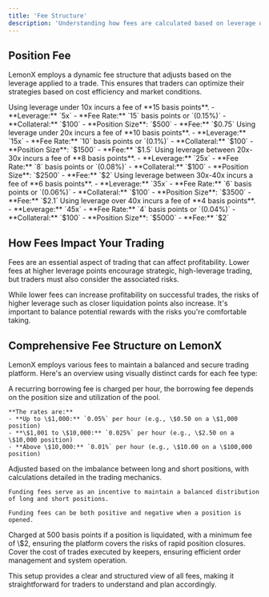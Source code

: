 ```yaml
---
title: 'Fee Structure'
description: 'Understanding how fees are calculated based on leverage on LemonX.'
---
```



## Position Fee

LemonX employs a dynamic fee structure that adjusts based on the leverage applied to a trade. This ensures that traders can optimize their strategies based on cost efficiency and market conditions.

<Tabs>
  <Tab title="Under 10x Leverage">
    Using leverage under 10x incurs a fee of **15 basis points**.
    <Card title="Fee Calculation">
      - **Leverage:** `5x`
      - **Fee Rate:** `15` basis points or `(0.15%)`
      - **Collateral:** `$100` 
      - **Position Size**: `$500`
      - **Fee:** `$0.75`
    </Card>
  </Tab>
  <Tab title="10x to 20x Leverage">
    Using leverage under 20x incurs a fee of **10 basis points**.
    <Card title="Fee Calculation">
      - **Leverage:** `15x`
      - **Fee Rate:** `10` basis points or `(0.1%)`
      - **Collateral:** `$100` 
      - **Position Size**: `$1500`
      - **Fee:** `$1.5`
    </Card>
  </Tab>
   <Tab title="20x to 30x Leverage">
    Using leverage between 20x-30x incurs a fee of **8 basis points**.
    <Card title="Fee Calculation">
      - **Leverage:** `25x`
      - **Fee Rate:** `8` basis points or `(0.08%)`
      - **Collateral:** `$100`
      - **Position Size**: `$2500`
      - **Fee:** `$2`
    </Card>
  </Tab>
  <Tab title="30x to 40x Leverage">
    Using leverage between 30x-40x incurs a fee of **6 basis points**.
    <Card title="Fee Calculation">
      - **Leverage:** `35x`
      - **Fee Rate:** `6` basis points or `(0.06%)`
      - **Collateral:** `$100`
      - **Position Size**: `$3500`
      - **Fee:** `$2.1`
    </Card>
  </Tab>
  <Tab title="Over 40x Leverage">
    Using leverage over 40x incurs a fee of **4 basis points**.
    <Card title="Fee Calculation">
      - **Leverage:** `45x`
      - **Fee Rate:** `4` basis points or `(0.04%)`
      - **Collateral:** `$100`
      - **Position Size**: `$5000`
      - **Fee:** `$2`
    </Card>
  </Tab>
</Tabs>

## How Fees Impact Your Trading

Fees are an essential aspect of trading that can affect profitability. Lower fees at higher leverage points encourage strategic, high-leverage trading, but traders must also consider the associated risks.

<Accordion title="Strategic Considerations">
  While lower fees can increase profitability on successful trades, the risks of higher leverage such as closer liquidation points also increase. It's important to balance potential rewards with the risks you're comfortable taking.
</Accordion>

## Comprehensive Fee Structure on LemonX

LemonX employs various fees to maintain a balanced and secure trading platform. Here's an overview using visually distinct cards for each fee type:

<CardGroup>
  <Card title="Borrowing Fees">
    A recurring borrowing fee is charged per hour, the borrowing fee depends on the position size and utilization of the pool.

    **The rates are:**
    - **Up to \$1,000:** `0.05%` per hour (e.g., \$0.50 on a \$1,000 position)
    - **\$1,001 to \$10,000:** `0.025%` per hour (e.g., \$2.50 on a \$10,000 position)
    - **Above \$10,000:** `0.01%` per hour (e.g., \$10.00 on a \$100,000 position)
  </Card>
  <Card title="Funding Fees">
    Adjusted based on the imbalance between long and short positions, with calculations detailed in the trading mechanics.
    
    Funding fees serve as an incentive to maintain a balanced distribution of long and short positions.
    
    Funding fees can be both positive and negative when a position is opened.
  </Card>
  <Card title="Liquidation Fees">
    Charged at 500 basis points if a position is liquidated, with a minimum fee of \$2, ensuring the platform covers the risks of rapid position closures.
  </Card>
  <Card title="Execution Fees">
    Cover the cost of trades executed by keepers, ensuring efficient order management and system operation.
  </Card>
</CardGroup>

This setup provides a clear and structured view of all fees, making it straightforward for traders to understand and plan accordingly.